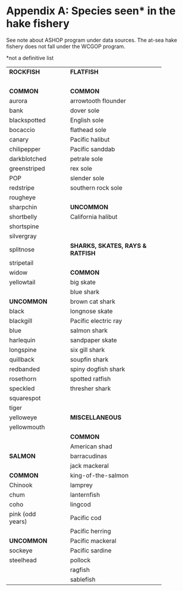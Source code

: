 # Appendix A: Species seen\* in the hake fishery {.appendix}

See note about ASHOP program under data sources. The at-sea hake fishery does not fall under the WCGOP program.

\*not a definitive list

+------------------+---+------------------------------------+
| **ROCKFISH**     |   | **FLATFISH**                       |
+------------------+---+------------------------------------+
| \                | \ | \                                  |
+------------------+---+------------------------------------+
| **COMMON**       | \ | **COMMON**                         |
+------------------+---+------------------------------------+
| aurora           | \ | arrowtooth flounder                |
+------------------+---+------------------------------------+
| bank             | \ | dover sole                         |
+------------------+---+------------------------------------+
| blackspotted     | \ | English sole                       |
+------------------+---+------------------------------------+
| bocaccio         | \ | flathead sole                      |
+------------------+---+------------------------------------+
| canary           | \ | Pacific halibut                    |
+------------------+---+------------------------------------+
| chilipepper      | \ | Pacific sanddab                    |
+------------------+---+------------------------------------+
| darkblotched     | \ | petrale sole                       |
+------------------+---+------------------------------------+
| greenstriped     | \ | rex sole                           |
+------------------+---+------------------------------------+
| POP              | \ | slender sole                       |
+------------------+---+------------------------------------+
| redstripe        | \ | southern rock sole                 |
+------------------+---+------------------------------------+
| rougheye         | \ | \                                  |
+------------------+---+------------------------------------+
| sharpchin        | \ | **UNCOMMON**                       |
+------------------+---+------------------------------------+
| shortbelly       | \ | California halibut                 |
+------------------+---+------------------------------------+
| shortspine       | \ | \                                  |
+------------------+---+------------------------------------+
| silvergray       | \ | \                                  |
+------------------+---+------------------------------------+
| splitnose        | \ | **SHARKS, SKATES, RAYS & RATFISH** |
+------------------+---+------------------------------------+
| stripetail       | \ | \                                  |
+------------------+---+------------------------------------+
| widow            | \ | **COMMON**                         |
+------------------+---+------------------------------------+
| yellowtail       | \ | big skate                          |
+------------------+---+------------------------------------+
| \                | \ | blue shark                         |
+------------------+---+------------------------------------+
| **UNCOMMON**     | \ | brown cat shark                    |
+------------------+---+------------------------------------+
| black            | \ | longnose skate                     |
+------------------+---+------------------------------------+
| blackgill        | \ | Pacific electric ray               |
+------------------+---+------------------------------------+
| blue             | \ | salmon shark                       |
+------------------+---+------------------------------------+
| harlequin        | \ | sandpaper skate                    |
+------------------+---+------------------------------------+
| longspine        | \ | six gill shark                     |
+------------------+---+------------------------------------+
| quillback        | \ | soupfin shark                      |
+------------------+---+------------------------------------+
| redbanded        | \ | spiny dogfish shark                |
+------------------+---+------------------------------------+
| rosethorn        | \ | spotted ratfish                    |
+------------------+---+------------------------------------+
| speckled         | \ | thresher shark                     |
+------------------+---+------------------------------------+
| squarespot       | \ | \                                  |
+------------------+---+------------------------------------+
| tiger            | \ | \                                  |
+------------------+---+------------------------------------+
| yelloweye        | \ | **MISCELLANEOUS**                  |
+------------------+---+------------------------------------+
| yellowmouth      | \ | \                                  |
+------------------+---+------------------------------------+
| \                | \ | **COMMON**                         |
+------------------+---+------------------------------------+
| \                | \ | American shad                      |
+------------------+---+------------------------------------+
| **SALMON**       | \ | barracudinas                       |
+------------------+---+------------------------------------+
| \                | \ | jack mackeral                      |
+------------------+---+------------------------------------+
| **COMMON**       | \ | king-of-the-salmon                 |
+------------------+---+------------------------------------+
| Chinook          | \ | lamprey                            |
+------------------+---+------------------------------------+
| chum             | \ | lanternfish                        |
+------------------+---+------------------------------------+
| coho             | \ | lingcod                            |
+------------------+---+------------------------------------+
| pink (odd years) | \ | Pacific cod                        |
+------------------+---+------------------------------------+
| \                | \ | Pacific herring                    |
+------------------+---+------------------------------------+
| **UNCOMMON**     | \ | Pacific mackeral                   |
+------------------+---+------------------------------------+
| sockeye          | \ | Pacific sardine                    |
+------------------+---+------------------------------------+
| steelhead        | \ | pollock                            |
+------------------+---+------------------------------------+
| \                | \ | ragfish                            |
+------------------+---+------------------------------------+
| \                | \ | sablefish                          |
+------------------+---+------------------------------------+
